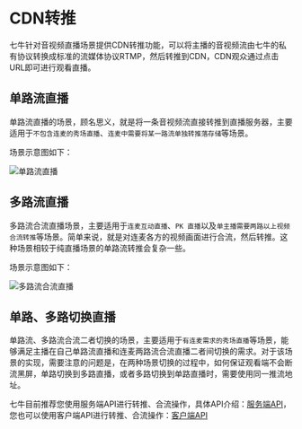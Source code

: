 # CDN转推
七牛针对音视频直播场景提供CDN转推功能，可以将主播的音视频流由七牛的私有协议转换成标准的流媒体协议RTMP，然后转推到CDN，CDN观众通过点击URL即可进行观看直播。

## 单路流直播
<p>单路流直播的场景，顾名思义，就是将一条音视频流直接转推到直播服务器，主要适用于<code>不包含连麦的秀场直播</code>、<code>连麦中需要将某一路流单独转推落存储</code>等场景。</p>

<p>场景示意图如下：</p>
<p><img src="http://docs.qnsdk.com/forward_job.jpg" alt="单路流直播"></img></p>

## 多路流直播
<p>多路流合流直播场景，主要适用于<code>连麦互动直播</code>、<code>PK 直播</code>以及<code>单主播需要两路以上视频合流转推</code>等场景。简单来说，就是对连麦各方的视频画面进行合流，然后转推。这种场景相较于纯直播场景的单路流转推会复杂一些。</p>

<p>场景示意图如下：</p>
<p><img src="http://docs.qnsdk.com/merge_job.jpg" alt="多路流合流直播"></img></p>

## 单路、多路切换直播
<p>单路流、多路流合流二者切换的场景，主要适用于<code>有连麦需求的秀场直播</code>等场景，能够满足主播在自己单路流直播和连麦两路流合流直播二者间切换的需求。对于该场景的实现，需要注意的问题是，在两种场景切换的过程中，如何保证观看端不会断流黑屏，单路切换到多路直播，或者多路切换到单路直播时，需要使用同一推流地址。</p>

<p>七牛目前推荐您使用服务端API进行转推、合流操作，具体API介绍：<a href="/rtc/api/12001/confluence-api#5">服务端API</a>，您也可以使用客户端API进行转推、合流操作：<a href="/rtc/development_guidelines/8770/turn-the-cdn-push-android#5">客户端API</a>






